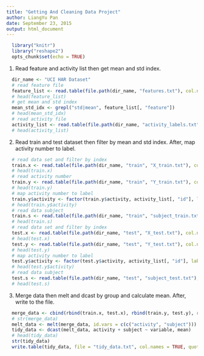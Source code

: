 ```yaml
---
title: "Getting And Cleaning Data Project"
author: LiangYu Pan
date: September 23, 2015
output: html_document
---
```

```r
  library("knitr")
  library("reshape2")
  opts_chunk$set(echo = TRUE)
```
1. Read feature and activity list then get mean and std index.
```r
  dir_name <- "UCI HAR Dataset"
  # read feature file
  feature_list <- read.table(file.path(dir_name, "features.txt"), col.names = c("id", "feature"))
  # head(feature_list)
  # get mean and std index 
  mean_std_idx <- grepl("std|mean", feature_list[, "feature"])
  # head(mean_std_idx)
  # read activity file
  activity_list <- read.table(file.path(dir_name, "activity_labels.txt"), col.names = c("id", "activity"))
  # head(activity_list)
```
2. Read train and test dataset then filter by mean and std index. After, map activity number to label.
```r
  # read data set and filter by index
  train.x <- read.table(file.path(dir_name, "train", "X_train.txt"), col.names = feature_list[, "feature"])[, mean_std_idx]
  # head(train.x)
  # read activity number
  train.y <- read.table(file.path(dir_name, "train", "Y_train.txt"), col.names = "activity")
  # head(train.y)
  # map activity number to label 
  train.y$activity <- factor(train.y$activity, activity_list[, "id"], labels = activity_list[, "activity"])
  # head(train.y$activity)
  # read data subject
  train.s <- read.table(file.path(dir_name, "train", "subject_train.txt"), col.names = "subject")
  # head(train.s)
  # read data set and filter by index
  test.x <- read.table(file.path(dir_name, "test", "X_test.txt"), col.names = feature_list[, "feature"])[, mean_std_idx]
  # head(test.x)
  test.y <- read.table(file.path(dir_name, "test", "Y_test.txt"), col.names = "activity")
  # head(test.y)
  # map activity number to label 
  test.y$activity <- factor(test.y$activity, activity_list[, "id"], labels = activity_list[, "activity"])
  # head(test.y$activity)
  # read data subject
  test.s <- read.table(file.path(dir_name, "test", "subject_test.txt"), col.names = "subject")
  # head(test.s)
``` 
3. Merge data then melt and dcast by group and calculate mean. After, write to the file.
```r
  merge_data <- cbind(rbind(train.x, test.x), rbind(train.y, test.y), rbind(train.s, test.s))
  # str(merge_data)
  melt_data <- melt(merge_data, id.vars = c(c("activity", "subject")))
  tidy_data <- dcast(melt_data, activity + subject ~ variable, mean)
  # head(tidy_data)
  str(tidy_data)
  write.table(tidy_data, file = "tidy_data.txt", col.names = TRUE, quote = FALSE)
```

